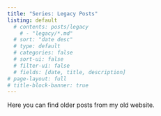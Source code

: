 ```yaml
---
title: "Series: Legacy Posts"
listing: default
  # contents: posts/legacy
    # - "legacy/*.md"
  # sort: "date desc"
  # type: default
  # categories: false
  # sort-ui: false
  # filter-ui: false
  # fields: [date, title, description]
# page-layout: full
# title-block-banner: true
---
```


Here you can find older posts from my old website.